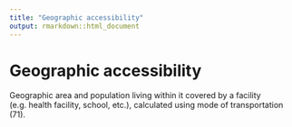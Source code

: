 ```yaml
---
title: "Geographic accessibility"
output: rmarkdown::html_document
---
```


# Geographic accessibility

Geographic area and population living  within it covered by a facility (e.g.  health  facility, school, etc.), calculated  using mode of transportation (71).
